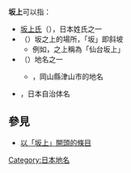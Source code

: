 '''坂上'''可以指：
* [[坂上氏|坂上氏]]（{{Lang|ja|さかうえ、さかがみ、さかのうえ}}），日本姓氏之一
* （{{Lang|ja|さかうえ}}）坂之上的場所，「坂」即斜坡
** 例如，{{Link-ja|仙台坂|仙台坂}}之上稱為「仙台坂上」
* （{{Lang|ja|さかうえ}}）地名之一
** {{Link-ja|坂上 (津山市)|坂上 (津山市)}}，岡山縣津山市的地名
* {{Link-ja|坂上村|坂上村}}，日本自治体名

== 參見 ==
* [[Special:Prefixindex/坂上|以「坂上」開頭的條目]]

{{Disambig|cat=二字亞洲相關消歧義}}
[[Category:日本地名|Category:日本地名]]